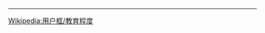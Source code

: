 {{Userbox
  |border-c = #AAAA00
  |border-s = 1
  |id-c     = #9999cc
  |id-s     = 10
  |id-fc    = #000
  |info-c   = #EEEEFF
  |info-s   = 10
  |info-fc  = #000
  |id       = 
  |info     = 这个用户是'''[[卧龙岗大学]]'''的校友、学生或老师。
}}<noinclude>
<div style="clear:both">
----
[[Wikipedia:用户框/教育程度]]</div>
</noinclude>